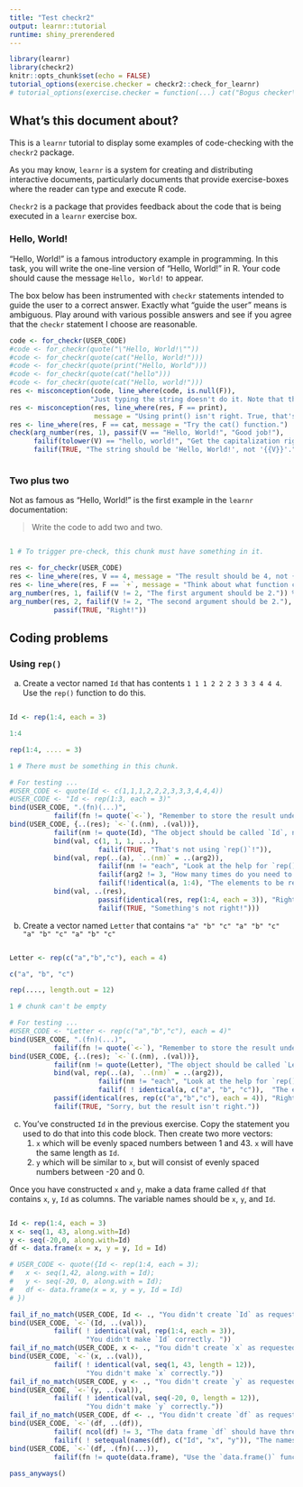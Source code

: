 ```yaml
---
title: "Test checkr2"
output: learnr::tutorial
runtime: shiny_prerendered
---
```


```r
library(learnr)
library(checkr2)
knitr::opts_chunk$set(echo = FALSE)
tutorial_options(exercise.checker = checkr2::check_for_learnr)
# tutorial_options(exercise.checker = function(...) cat("Bogus checker\n"))
```

## What's this document about?

This is a `learnr` tutorial to display some examples of code-checking with the `checkr2` package.

As you may know, `learnr` is a system for creating and distributing interactive documents, particularly documents that provide exercise-boxes where the reader can type and execute R code.

`Checkr2` is a package that provides feedback about the code that is being executed in a `learnr` exercise box.

### Hello, World!

"Hello, World!" is a famous introductory example in programming. In this task, you will write the one-line version of "Hello, World!" in R. Your code should cause the message `Hello, World!` to appear. 

The box below has been instrumented with `checkr` statements intended to guide the user to a correct answer. Exactly what "guide the user" means is ambiguous. Play around with various possible answers and see if you agree that the `checkr` statement I choose are reasonable.

```r
code <- for_checkr(USER_CODE)
#code <- for_checkr(quote("\"Hello, World!\""))
#code <- for_checkr(quote(cat("Hello, World!")))
#code <- for_checkr(quote(print("Hello, World")))
#code <- for_checkr(quote(cat("hello")))
#code <- for_checkr(quote(cat("Hello, world!")))
res <- misconception(code, line_where(code, is.null(F)), 
                    "Just typing the string doesn't do it. Note that the output has quotes and is formatted as an output, not a simple message." )
res <- misconception(res, line_where(res, F == print), 
                     message = "Using print() isn't right. True, that's the way character strings are displayed, but the format of the display is as a quoted output and not just a simple message.")
res <- line_where(res, F == cat, message = "Try the cat() function.")
check(arg_number(res, 1), passif(V == "Hello, World!", "Good job!"),
      failif(tolower(V) == "hello, world!", "Get the capitalization right!"),
      failif(TRUE, "The string should be 'Hello, World!', not '{{V}}'."))
```

```r

```

### Two plus two

Not as famous as "Hello, World!" is the first example in the `learnr` documentation:

> Write the code to add two and two.


```r

```

```r
1 # To trigger pre-check, this chunk must have something in it.
```

```r
res <- for_checkr(USER_CODE)
res <- line_where(res, V == 4, message = "The result should be 4, not {{V}}.")
res <- line_where(res, F == `+`, message = "Think about what function corresponds to 'addition'. It isn't {{F}}.")
arg_number(res, 1, failif(V != 2, "The first argument should be 2.")) %and%
arg_number(res, 2, failif(V != 2, "The second argument should be 2."),
           passif(TRUE, "Right!"))
```


## Coding problems

### Using `rep()`

a. Create a vector named `Id` that has contents `1 1 1 2 2 2 3 3 3 4 4 4`. Use the `rep()` function to do this.
```r

```

```r
Id <- rep(1:4, each = 3)
```

```r
1:4
```

```r
rep(1:4, .... = 3) 
```

```r
1 # There must be something in this chunk.
```

```r
# For testing ...
#USER_CODE <- quote(Id <- c(1,1,1,2,2,2,3,3,3,4,4,4))
#USER_CODE <- "Id <- rep(1:3, each = 3)"
bind(USER_CODE, ".(fn)(...)",
           failif(fn != quote(`<-`), "Remember to store the result under the name `Id`."))
bind(USER_CODE, {..(res); `<-`(.(nm), .(val))},
           failif(nm != quote(Id), "The object should be called `Id`, not '{{nm}}'."),
           bind(val, c(1, 1, 1, ...),
                      failif(TRUE, "That's not using `rep()`!")),
           bind(val, rep(..(a), `..(nm)` = ..(arg2)),
                      failif(nm != "each", "Look at the help for `rep()` to see what arguments are available to control the pattern of repetition. (These are documented under `...`)"),
                      failif(arg2 != 3, "How many times do you need to repeat each element?"),
                      failif(!identical(a, 1:4), "The elements to be repeated are 1 through 4, not {{a}}. Where do you construct that set to pass to `rep()`?")),
           bind(val, ..(res), 
                      passif(identical(res, rep(1:4, each = 3)), "Right!"),
                      failif(TRUE, "Something's not right!")))

```



b. Create a vector named `Letter` that contains `"a" "b" "c" "a" "b" "c" "a" "b" "c" "a" "b" "c"`
```r

```

```r
Letter <- rep(c("a","b","c"), each = 4)
```

```r
c("a", "b", "c")
```

```r
rep(...., length.out = 12)
```

```r
1 # chunk can't be empty
```

```r
# For testing ...
#USER_CODE <- "Letter <- rep(c("a","b","c"), each = 4)"
bind(USER_CODE, ".(fn)(...)",
           failif(fn != quote(`<-`), "Remember to store the result under the name `Letter`."))
bind(USER_CODE, {..(res); `<-`(.(nm), .(val))},
           failif(nm != quote(Letter), "The object should be called `Letter`, not '{{nm}}'."),
           bind(val, rep(..(a), `..(nm)` = ..(arg2)),
                      failif(nm != "each", "Look at the help for `rep()` to see what arguments are available to control the pattern of repetition. (These are documented under `...`)"),
                      failif( ! identical(a, c("a", "b", "c")),  "The elements to be repeated are `\"a\", \"b\", \"c\"`, not {{a}}. Where do you construct that set to hand to `rep()`?")),
           passif(identical(res, rep(c("a","b","c"), each = 4)), "Right!"),
           failif(TRUE, "Sorry, but the result isn't right."))

```


c. You've constructed `Id` in the previous exercise. Copy the statement you used to do that into this code block. Then create two more vectors:
    1. `x` which will be evenly spaced numbers between 1 and 43. `x` will have the same length as `Id`.
    2. `y` which will be similar to `x`, but will consist of evenly spaced numbers between -20 and 0.
    
Once you have constructed `x` and `y`, make a data frame called `df` that contains `x`, `y`, `Id` as columns. The variable names should be `x`, `y`, and `Id`.

```r

```

```r
Id <- rep(1:4, each = 3)
x <- seq(1, 43, along.with=Id)
y <- seq(-20,0, along.with=Id)
df <- data.frame(x = x, y = y, Id = Id)
```

```r
# USER_CODE <- quote({Id <- rep(1:4, each = 3);
#   x <- seq(1,42, along.with = Id);
#   y <- seq(-20, 0, along.with = Id);
#   df <- data.frame(x = x, y = y, Id = Id)
# })

fail_if_no_match(USER_CODE, Id <- ., "You didn't create `Id` as requested.")
bind(USER_CODE, `<-`(Id, ..(val)),
           failif( ! identical(val, rep(1:4, each = 3)), 
                   "You didn't make `Id` correctly. "))
fail_if_no_match(USER_CODE, x <- ., "You didn't create `x` as requested.")
bind(USER_CODE, `<-`(x, ..(val)),
           failif( ! identical(val, seq(1, 43, length = 12)),
                   "You didn't make `x` correctly."))
fail_if_no_match(USER_CODE, y <- ., "You didn't create `y` as requested.")
bind(USER_CODE, `<-`(y, ..(val)),
           failif( ! identical(val, seq(-20, 0, length = 12)),
                   "You didn't make `y` correctly."))
fail_if_no_match(USER_CODE, df <- ., "You didn't create `df` as requested.")
bind(USER_CODE, `<-`(df, ..(df)),
           failif( ncol(df) != 3, "The data frame `df` should have three columns, not {{ncol(df)}}."),
           failif( ! setequal(names(df), c("Id", "x", "y")), "The names of the data frame variables should be `Id`, `x`, `y`. You've got {{paste(paste0('`', names(df), '`'), collapse=', ')}}."))
bind(USER_CODE, `<-`(df, .(fn)(...)),
           failif(fn != quote(data.frame), "Use the `data.frame()` function to make the data frame"))
           
pass_anyways()


```


